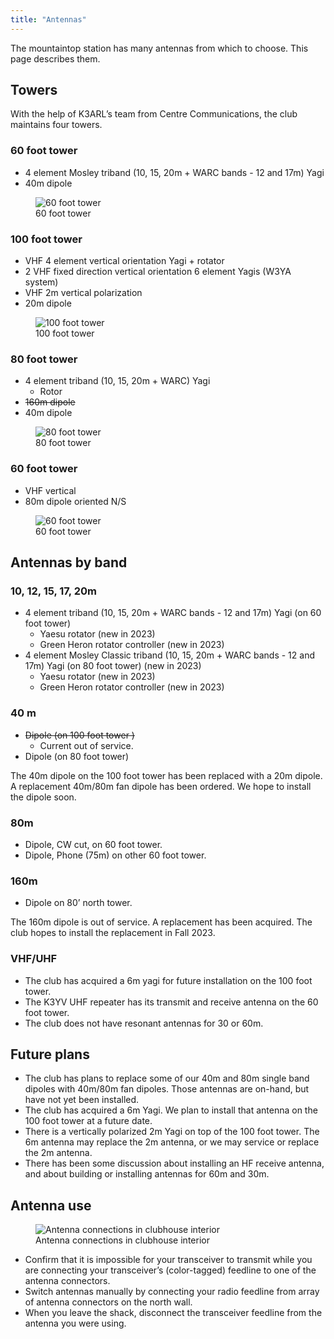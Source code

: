 ```yaml
---
title: "Antennas"
---
```


The mountaintop station has many antennas from which to choose.
This page describes them.

## Towers

With the help of K3ARL's team from Centre Communications, the club maintains four towers.

### 60 foot tower

- 4 element Mosley triband (10, 15, 20m + WARC bands - 12 and 17m) Yagi
- 40m dipole

![60 foot tower](include/img/60-ft-tower-west.jpg)

### 100 foot tower

- VHF 4 element vertical orientation Yagi + rotator
- 2 VHF fixed direction vertical orientation 6 element Yagis (W3YA system)
- VHF 2m vertical polarization
- 20m dipole

![100 foot tower](include/img/80-ft-tower-middle.jpg)

### 80 foot tower

- 4 element triband (10, 15, 20m + WARC) Yagi
  - Rotor
- ~~160m dipole~~
- 40m dipole

![80 foot tower](include/img/80-ft-tower-north.jpg)

### 60 foot tower

- VHF vertical
- 80m dipole oriented N/S

![60 foot tower](include/img/60-ft-tower-east.jpg)

## Antennas by band

### 10, 12, 15, 17, 20m

- 4 element triband (10, 15, 20m + WARC bands - 12 and 17m) Yagi (on 60 foot tower)
    - Yaesu rotator (new in 2023)
    - Green Heron rotator controller (new in 2023)
- 4 element Mosley Classic triband (10, 15, 20m + WARC bands - 12 and 17m) Yagi (on 80 foot tower) (new in 2023)
    - Yaesu rotator (new in 2023)
    - Green Heron rotator controller (new in 2023)
    
### 40 m

- ~~Dipole (on 100 foot tower )~~
  - Current out of service.
- Dipole (on 80 foot tower)

::: {.callout-note}

The 40m dipole on the 100 foot tower has been replaced with a 20m dipole.
A replacement 40m/80m fan dipole has been ordered.
We hope to install the dipole soon.

:::

### 80m

- Dipole, CW cut, on 60 foot tower.
- Dipole, Phone (75m) on other 60 foot tower.

### 160m

- Dipole on 80' north tower.

::: {.callout-note}

The 160m dipole is out of service.
A replacement has been acquired.
The club hopes to install the replacement in Fall 2023.

:::

### VHF/UHF

- The club has acquired a 6m yagi for future installation on the 100 foot tower.
- The K3YV UHF repeater has its transmit and receive antenna on the 60 foot tower.
- The club does not have resonant antennas for 30 or 60m.

## Future plans

- The club has plans to replace some of our 40m and 80m single band dipoles with 40m/80m fan dipoles. Those antennas are on-hand, but have not yet been installed.
- The club has acquired a 6m Yagi. We plan to install that antenna on the 100 foot tower at a future date.
- There is a vertically polarized 2m Yagi on top of the 100 foot tower. The 6m antenna may replace the 2m antenna, or we may service or replace the 2m antenna.
- There has been some discussion about installing an HF receive antenna, and about building or installing antennas for 60m and 30m.

## Antenna use

![Antenna connections in clubhouse interior](include/img/antenna-connections.jpeg)

- Confirm that it is impossible for your transceiver to transmit while you are connecting your transceiver's (color-tagged) feedline to one of the antenna connectors.
- Switch antennas manually by connecting your radio feedline from array of antenna connectors on the north wall.
- When you leave the shack, disconnect the transceiver feedline from the antenna you were using.
